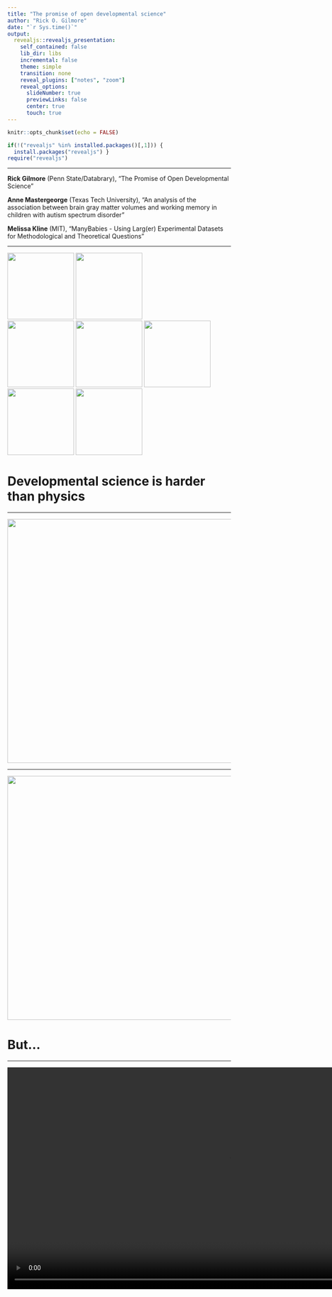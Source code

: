 ```yaml
---
title: "The promise of open developmental science"
author: "Rick O. Gilmore"
date: "`r Sys.time()`"
output:
  revealjs::revealjs_presentation:
    self_contained: false
    lib_dir: libs
    incremental: false
    theme: simple
    transition: none
    reveal_plugins: ["notes", "zoom"]
    reveal_options:
      slideNumber: true
      previewLinks: false
      center: true
      touch: true
---
```


```r
knitr::opts_chunk$set(echo = FALSE)

if(!("revealjs" %in% installed.packages()[,1])) {
  install.packages("revealjs") }
require("revealjs")
```

---

**Rick Gilmore** (Penn State/Databrary), "The Promise of Open Developmental Science"

**Anne Mastergeorge** (Texas Tech University), "An analysis of the association between brain gray matter volumes and working memory in children with autism spectrum disorder"

**Melissa Kline** (MIT), "ManyBabies - Using Larg(er) Experimental Datasets for Methodological and Theoretical Questions"

---

<img src="https://upload.wikimedia.org/wikipedia/commons/8/87/NSF_Logo.PNG" height=150px>
<img src="https://science.nichd.nih.gov/confluence/download/attachments/34472103/NICHD-vertical-2-color.png?version=1&modificationDate=1477410070000&api=v2" height=150px>
</br>
<img src="https://sloan.org/storage/app/media/Logos/Sloan-Logo-stacked-black-web.png" height=150px>
<img src="http://newsroom.unl.edu/announce/files/file77330.jpg" height=150px/>
<img src="https://www.unicef.org.hk/wp-content/uploads/2017/08/Logo-05_Lego-foundation_UNICEF_partnership.jpg" height=150px />
</br>
<img src="https://nationalpress.org/wp-content/uploads/2016/04/NIDA-logo-300x300.jpg" height=150px/>
<img src="http://bewellva.com/wp-content/uploads/2017/12/NIMH-Logo_14-e1510955490255.jpg" height=150px/>

# Developmental science is harder than physics

---

<img src="../img/psych-harder-1.jpg" height=550px/>

---

<img src="../img/psych-harder-2.jpg" height=550px/>

# But...

---

<video width="1000" data-autoplay>
  <source src="../mov/neurosynth-happy.mp4" type="video/mp4">
Your browser does not support the video tag.
</video>
</br>
<http://neurosynth.org>

---

<video width="900" data-autoplay>
  <source src="../mov/wordbank-vocabulary.mp4" type="video/mp4">
Your browser does not support the video tag.
</video>
</br>
<http://wordbank.stanford.edu>

---

<video height="600" controls data-autoplay>
  <source src="../mov/Construction.mp4" type="video/mp4">
Your browser does not support the video tag.
</video>

*Source*: Ori Ossmy (NYU)

---

<video width="900" data-autoplay>
  <source src="../mov/summarize_demog.mp4" type="video/mp4">
</video>
</br>
<http://github.com/PLAY-behaviorome/databraryapi>

---

<img src="https://nyu.databrary.org/slot/15068/-/asset/63850/download?inline=true" height=300px/>
</br>
<audio controls data-autoplay>
  <source src="https://nyu.databrary.org/slot/12213/0,15046/asset/46757/download?inline=true" type="audio/mpeg">
Your browser does not support the audio element.
</audio>
<audio controls>
  <source src="https://nyu.databrary.org/slot/12212/0,15046/asset/46748/download?inline=true" type="audio/mpeg">
Your browser does not support the audio element.
</audio>
</br>
</br>
Cole, P.M., Gilmore, R.O., Scherf, K.S. & Perez-Edgar, K. (2016). The Proximal Emotional Environment Project (PEEP). Databrary. http://doi.org/10.17910/B7.248

---

<video width="700" data-autoplay>
  <source src="https://nyu.databrary.org/slot/9809/1,17000/asset/11354/download?inline=true" type="video/mp4">
Your browser does not support the video tag.
</video>

Naigles, L. (2014). Children use syntax to learn verb meanings. Databrary. Retrieved October 4, 2018 from http://doi.org/10.17910/B7J01M.

---

<video width="900" controls data-autoplay>
  <source src="https://nyu.databrary.org/slot/14765/0,21000/asset/64898/download?inline=true" type="video/mp4">
Your browser does not support the video tag.
</video>

The PLAY Project Wiki: <https://dev1.ed-projects.nyu.edu/wikis/docuwiki/doku.php/landing>

---

<img src="../img/manybabies-prereg.jpg" height=550px/>

---

## Studies are ~~not~~ underpowered

<img src="../img/abide-i.jpg" height=250px/>
</br>
<img src="../img/abide-ii.jpg" height=250px/>

---

<a href="https://www.psychologicalscience.org/observer/becoming-a-cumulative-science">
<img src="../img/mischel-cumulative-science.jpg" height=550px/>
</a>

---

- Findings accumulate
- Theories are advanced, accepted, expanded, or *rejected*

---

<img src="../img/abide-study-findings.jpg" height=550px/>

# Remaining barriers

---

<img src="https://c1.staticflickr.com/9/8388/8508041553_9d6c95da49_b_d.jpg" height=550px/>

<!-- Who owns your data? -->

---

<video width="800" data-autoplay>
  <source src="../mov/how-unique.mp4" type="video/mp4">
Your browser does not support the video tag.
</video>
</br>

[Latonya Sweeney's Data Privacy Lab](https://aboutmyinfo.org/demogs/compute.php)

<!-- Reidentifiability often not hard -->

---

<video width="800" data-autoplay>
  <source src="../mov/stroop-data.mp4" type="video/mp4">
Your browser does not support the video tag.
</video>
</br>

<!-- Hard to find data you'd want to re-use -->

---

<img src="../img/chomsky_vs_skinner_tile_coaster.jpg" height=550px/>
<img src="../img/chomsky-o-skinner.jpg" height=550px/>

<!-- Restoring behavior to psychology alongside internal mental (and neural) states -->

---

<img src="../img/cognitive-atlas.jpg" height=550px/>

<http://www.cognitiveatlas.org/>

---

<img src="../img/psych-DS.jpg" height=550px/>

<https://github.com/mekline/psych-DS>

---

<img src="https://www.rd.com/wp-content/uploads/2017/02/01-How-Bad-is-it-to-Share-a-Toothbrush-159311405-ABykov-760x506.jpg" height=500px/>

---

> "*...psychologists tend to treat other peoples’ theories like toothbrushes; no self-respecting individual wants to use anyone else’s.*"

[(Mischel, 2009)](https://www.psychologicalscience.org/observer/becoming-a-cumulative-science)

---

> "*The toothbrush culture undermines the building of a genuinely cumulative science, encouraging more parallel play and solo game playing, rather than building on each other’s directly relevant best work.*"

[(Mischel, 2009)](https://www.psychologicalscience.org/observer/becoming-a-cumulative-science)

# Share not your toothbrush...

## But do share...

- Data
    - & analysis code/scripts (R, Python, SPSS, SAS, ...)
    - Rawest possible (trial-level, individual, ...)
- Displays (& code to generate)
- Protocols & procedures
    - Video as a gold standard
    
---

<div class="centered">
<a href="http://www.apa.org/science/about/psa/2017/10/video-data.aspx">
<img src="../img/video-as-data-doc.jpg" height=600px/>
</div>

---

<video width="800" controls data-autoplay>
  <source src="https://nyu.databrary.org/slot/9838/-/asset/9963/download?inline=true" type="video/mp4">
Your browser does not support the video tag.
</video>
</br>
Adolph, K. (2014). Excerpt Volume: Learning in the development of infant locomotion. Databrary. Retrieved October 5, 2018 from http://doi.org/10.17910/B7BC7T

<!-- Rich behavioral measures tell a rich story -->

<!-- --- -->

<!-- <video width="800" controls data-autoplay> -->
<!--   <source src="https://nyu.databrary.org/slot/21794/0,407508/asset/108263/download?inline=true" type="video/mp4"> -->
<!-- Your browser does not support the video tag. -->
<!-- </video> -->

<!-- Soderstrom, M. & Klassen, K. (2017). ManyBabies 1: bll-umanitoba. Databrary. Retrieved October 4, 2018 from http://doi.org/10.17910/B7.445 -->

## Where

- Data repository
    - [ICPSR](https://www.icpsr.umich.edu/), [Dataverse](http://dataverse.org), [OSF](https://osf.io), [Dryad](https://) (domain/measure general)
    - [Databrary](https://databrary.org) (behavioral science; video/audio ++)
    - [OpenNeuro](https://openneuro.org), [TalkBank](https://talkbank.org), [WordBank](http://wordbank.stanford.edu/) (measure-specific)
- Supplemental material with article
- Data paper (e.g. *Nature Scientific Data*)
- Institutional repository

---

<img src="../img/abide.jpg" height=550px/>

## With whom

- Public
- Researchers
- People you select & vet

## With whom

- *Public*
    - *Risks of reidentification?*
    - *Can you really anonymize?*
- **Researchers**
    - ICPSR, Databrary, & OpenNeuro
- ~~People you select & vet~~

## When 

- Soon after you collect it
- On manuscript submission
- On acceptance or publication
- End of grant
- ~~When I'm damn good and ready...~~

## How

<img src="https://upload.wikimedia.org/wikipedia/commons/thumb/a/aa/FAIR_data_principles.jpg/800px-FAIR_data_principles.jpg"/>

Wilkinson, M. D., Dumontier, M., Aalbersberg, I. J. J., Appleton, G., Axton, M., Baak, A., Blomberg, N., et al. (2016). The FAIR Guiding Principles for scientific data management and stewardship. Scientific data, 3, 160018. Retrieved from http://dx.doi.org/10.1038/sdata.2016.18

---

<video data-autoplay>
  <source src="../mov/databrary-spreadsheet.mp4" type="video/mp4">
Your browser does not support the video tag.
</video>

---

<video data-autoplay>
  <source src="../mov/databrary-search-hires.mp4" type="video/mp4">
Your browser does not support the video tag.
</video>

## Share ethically

- Ask permission to share (especially for sensitive, identifiable data)
    - [(Gilmore & Nilsonne, 2017)](https://osf.io/9d5hr/)
    - Use template language: [Databrary's](https://www.databrary.org/resources/templates/release-template.html)

---

<img src="../img/databrary-release.jpg"/>

<https://www.databrary.org/resources/guide/investigators/release/release-levels.html>

---

<video data-autoplay>
  <source src="https://www.databrary.org/video/example-video-1.mp4" type="video/mp4">
Your browser does not support the video tag.
</video>

<https://www.databrary.org/resources/guide/investigators/release/asking/examples.html>

---

- Don't promise to destroy data (but GDPR?)
- Don't unduly restrict future reuses

---

>"*the principles of human subject research require an analysis of both risks and benefits...such an analysis suggests that researchers may have a positive duty to share data in order to maximize the contribution that individual participants have made.*"

<small>([Brakewood & Poldack, 2013](http://dx.doi.org/10.1016/j.neuroimage.2013.02.040))</small>

## Share openly

- Without restriction on others' reuse
- Without *quid pro quo*, pre-approval, or requirement of co-authorship
- *With* expectation of ethical use **AND** proper citation

## Play & Learning Across a Year (PLAY) Project

<div class="centered">
<video width="700"data-autoplay>
  <source src="https://nyu.databrary.org/slot/27087/0,79000/asset/119877/download?inline=true" type="video/mp4">
Your browser does not support the video tag.
</video>

$n=900$ 12-, 18-, 24-mo-olds; $n=30$ sites

**Hiring Research Scientists (PhD/ABD):** <http://apply.interfolio.com/54828>

---

<img src="https://static01.nyt.com/images/2012/04/01/sunday-review/01GRAY/01GRAY-jumbo.jpg" height=550px/>

<!-- We don't have to have physics envy -->

---

<div class="centered">
<img src="http://cdn2.hubspot.net/hub/134568/file-1208368053-jpg/6-blind-men-hans.jpg" height=550px>
</div>

---

> "The advancement of detailed and diverse knowledge about the development of the world’s children is essential for improving the health and well-being of humanity. We regard scientific integrity, transparency, and openness as essential for the conduct of research and its application to practice and policy."

SRCD Task Force on Scientific Integrity and Openness

---

<div class="centered">
<img src="http://static.neatorama.com/images/2012-09/girl-hugging-elephant.jpg" height=550px>
</div>

---

<img src="https://cdn.shopify.com/s/files/1/0212/6252/products/Screen_Shot_2015-03-31_at_5.10.12_PM_large.png?v=1427892157" height=550px/>

---

<video width="800" loop data-autoplay>
  <source src="../mov/databrary-splash.mp4" type="video/mp4">
</video>

rogilmore@psu.edu

<https://gilmore-lab.github.io>

<https://gilmore-lab.github.io/DEVSEC-2018/promise-of-open-dev-sci/>

---

This talk was produced on `r Sys.time()` in [RStudio 1.1.453](http://rstudio.com) using R Markdown and the reveal.JS framework.
The code and materials used to generate the slides may be found at <https://github.com/gilmore-lab/DEVSEC-2018/promise-of-open-dev-sci/>. 
Information about the R Session that produced the slides is as follows:

---

```r
sessionInfo()
```
